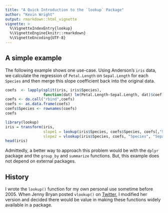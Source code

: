 ```yaml
---
title: "A Quick Introduction to the `lookup` Package"
author: "Kevin Wright"
output: rmarkdown::html_vignette
vignette: >
  %\VignetteIndexEntry{lookup}
  %\VignetteEngine{knitr::rmarkdown}
  %\VignetteEncoding{UTF-8}
---
```


## A simple example

The following example shows one use-case.  Using Anderson's `iris` data, we calculate the regression of `Petal.Length` on `Sepal.Length` for each `Species` and then merge this slope coefficient back into the original data.

```r
coefs  <- lapply(split(iris, iris$Species),
                 function(dat) lm(Petal.Length~Sepal.Length, dat)$coef)
coefs <- do.call("rbind",coefs)
coefs <- as.data.frame(coefs)
coefs$Species <- rownames(coefs)
coefs

library(lookup)
iris = transform(iris,
                 slope1 = lookup(iris$Species, coefs$Species, coefs[,"Sepal.Length"]),
                 slope2 = vlookup(iris$Species, coefs, "Species", "Sepal.Length"))
head(iris)
```

Admittedly, a better way to approach this problem would be with the `dplyr` package and the `group_by` and `summarize` functions. But, this example does not depend on external packages.

## History

I wrote the `lookup()` function for my own personal use sometime before 2005. When Jenny Bryan posted `vlookup()` on [Twitter](https://twitter.com/JennyBryan/status/980978609794895872), I modified her version and decided there would be value in making these functions widely available in a package.
